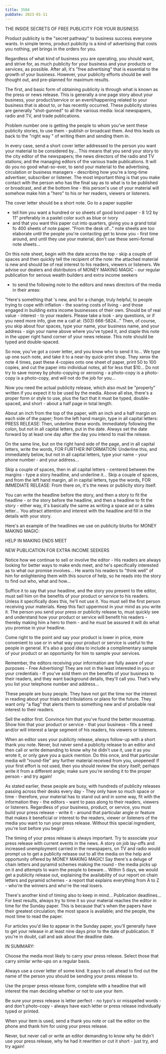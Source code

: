 ```yaml
---
title: 3504
pubDate: 2023-01-11
---
```


THE INSIDE SECRETS OF FREE PUBLICITY FOR YOUR BUSINESS

Product publicity is the "secret pathway" to business success
everyone wants.  In simple terms, product publicity is a kind of
advertising that costs you nothing, yet brings in the orders for
you.

Regardless of what kind of business you are operating, you
should want, and strive for, as much publicity for your business
and your products or services, as possible.  After all, it's
"free advertising" that is essential to the growth of your
business.  However, your publicity efforts should be well
thought out, and pre-planned for maximum results.

The first, and basic form of obtaining publicity is through what
is known as the press or news release.  This is generally a one
page story about your business, your product/service or an
event/happening related to your business that is about to, or
has recently occurred.  These publicity stories are generally
"shot-gunned" to all the various media:  local newspapers, radio
and TV, and trade publications.

Problem number one is getting the people to whom you've sent
these publicity stories, to use them - publish or broadcast
them.  And this leads us back to the "right way " of writing
them and sending them in.

In every case, send a short cover letter addressed to the person
you want your material to be considered by... This means that
you send your story to the city editor of the newspapers;  the
news directors of the radio and TV stations;  and the managing
editors of the various trade publications.  It will do you no
good what-so-ever, to send your material to the advertising,
circulation or business managers - describing how you're a
long-time advertiser, subscriber or listener.  The most
important thing is that you make contact with the person who has
the final say as to what is to be published or broadcast, and at
the bottom line - this person's use of your material will
somehow make him a "hero" to his or her readers, viewers or
listeners.

The cover letter should be a short note.  Go to a paper supplier
- tell him you want a hundred or so sheets of good bond paper -
8 1/2 by 11" preferably in a pastel color such as blue or ivory
- and that you want this paper cut into quarters, giving you a
grand total fo 400 sheets of note paper.  "From the desk of..."
note sheets are too elaborate until the people you're contacting
get to know you - first time around, and until they use your
material, don't use these semi-formal note sheets...

On this note sheet, begin with the date across the top - skip a
couple of spaces and then quickly tell the recipient of the
note: the attached material is new and should be of real
interest to his readers, viewers or listeners.  We advise our
dealers and distributors of MONEY MAKING MAGIC - our regular
publication for serious wealth builders and extra income seekers
- to send the following note to the editors and news directors
of the media in their areas:

"Here's something that 's new, and for a change, truly helpful,
to people trying to cope with inflation - the soaring costs of
living - and those engaged in building extra income businesses
of their own.  Should be of real value - interest - to your
readers.  Please take a look - any questions, or if you need
more info, give me a call at:  (503) 666-5824..."  Then, of
course, you skip about four spaces, type your name, your
business name, and your address - sign your name above where
you've typed it, and staple this note in the upper right hand
corner of your news release.  This note should be typed and
double-spaced.

So now, you've got a cover letter, and you know who to send it
to... We type up one such note, and take it to a near-by
quick-print shop.  They xerox the note 4 times, past these
4-copies onto one sheet of paper, print 50 to 100 copies, and
cut the paper into individual notes, all for less that $10... Do
not try to save money by photo-copying or xeroxing - a
photo-copy is a photo-copy is a photo-copy, and will not do the
job for you...

Now you need the actual publicity release, which also must be
"properly" written if you expect it to be used by the media. 
Above all else, there's a proper form or style to use, plus the
fact that it must be typed, double-spaced, and short - about a
half page in total length.

About an inch from the top of the paper, with an inch and a half
margin on each side of the paper;  from the left hand margin,
type in all capital letters:  PRESS RELEASE:  Then, underline
these words.  Immediately following the colon, but not in all
capital letters, put in the date.  Always set the date forward
by at least one day after the day you intend to mail the release.

On the same line, but on the right hand side of the page, and in
all capital letters, write the words, FOR FURTHER INFORMATION: 
Underline this, and immediately below, but not in all capital
letters, type your name - your phone number - and your address...

Skip a couple of spaces, then in all capital letters - centered
between the margins - type a story headline, and underline it...
Skip a couple of spaces, and from the left hand margin, all in
capital letters, type the words, FOR IMMEDIATE RELEASE:  From
there on, it's the news or publicity story itself.

You can write the headline before the story, and then a story to
fit the headline - or the story before the headline, and then a
headline to fit the story - either way, it's basically the same
as writing a space ad or a sales letter... You attract attention
and interest with the headline and fill in the details with your
story.

Here's an example of the headlines we use on publicity blurbs
for MONEY MAKING MAGIC:

HELP IN MAKING ENDS MEET

NEW PUBLICATION FOR EXTRA INCOME SEEKERS

Notice how we continue to sell or involve the editor - His
readers are always looking for better ways to make ends meet,
and he's specifically interested as to what our promise
involves... He wants his readers to "think well" of him for
enlightening them with this source of help, so he reads into the
story to find out who, what and how...

Suffice it to say that your headline, and the story you present
to the editor, must sell him on the benefits of your product or
service to his readers.  Unless it specifically does this, he'll
not use it.  You must sell the first person receiving your
materials.  Keep this fact uppermost in your mind as you write
it.  The person you send your press or publicity release to,
must quickly see and understand how your product or service will
benefit his readers - thereby making him a hero to them - and he
must be assured it will do what you promise in your headline.

Come right to the point and say your product is lower in price,
more convenient to use or in what way your product or service is
useful to the people in general.  It's also a good idea to
include a complimentary sample of your product or an opportunity
for him to sample your services.

Remember, the editors receiving your information are fully aware
of your purposes - Free Advertising!  They are not in the least
interested in you or your credentials - If you've sold them on
the benefits of your business to their readers, and they want
background details, they'll call you.  That's why you list your
telephone number and address...

These people are busy people.  They have not got the time nor
the interest in reading about your trials and tribulations or
plans for the future.  They want only "a flag" that alerts them
to something new and of probable real interest to their readers.

Sell the editor first.  Convince him that you've found the
better mousetrap.  Show him that your product or service - that
your business - fills a need and/or will interest a large
segment of his readers, his viewers or listeners.

When an editor uses your publicity release, always follow-up
with a short thank you note.  Never, but never send a publicity
release to an editor and then call or write demanding to know
why he didn't use it, use it as you wrote it, or only gave you a
quick mention.  Do this once, and that particular media will
"round-file" any further material received from you, unopened! 
If your first effort is not used, then you should review the
story itself;  perhaps write it from a different angle;  make
sure you're sending it to the proper person - and try again!

As stated earlier, these people are busy, with hundreds of
publicity releases passing across their desks every day - They
only have so much space or time - therefore, your material has
to stand out and in some way, fit with the information they -
the editors - want to pass along to their readers, viewers or
listeners.  Regardless of your business, product, or service,
you must build your press release - write it - around that
particular angle or feature that makes it beneficial or interest
to the readers, viewer or listeners of the media you want to run
your press release.  Without this special ingredient, you're
lost before you begin!

The timing of your press release is always important.  Try to
associate your press release with current events in the news.  A
story on job lay-offs and increased unemployment carried in the
newspapers, on TV and radio would prompt us to get a publicity
release out to all the media on the help and opportunity offered
by MONEY MAKING MAGIC!  Say there's a deluge of chain letters
and pyramid schemes making the round - the media picks up on it
and attempts to warn the people to beware... Within 5 days, we
would get a publicity release out, explaining the availability
of our report on chain letters and pyramid schemes - a report
that explains everything from A to Z - who're the winners and
who're the real losers.

There's another kind of timing also to keep in mind...
Publication deadlines... For best results, always try to time it
so your material reaches the editor in time for the Sunday
paper.  This is because that's when the papers have their
greatest circulation;  the most space is available;  and the
people, the most time to read the paper.

For articles you'd like to appear in the Sunday paper, you'll
generally have to get your release in at least nine days prior
to the date of publication.  If you're in doubt, call and ask
about the deadline date.

IN SUMMARY:

Choose the media most likely to carry your press release. 
Select those that carry similar write-ups on a regular basis.

Always use a cover letter of some kind.  It pays to call ahead
to find out the name of the person you should be sending your
press release to.

Use the proper press release form, complete with a headline that
will interest the man deciding whether or not to use your item.

Be sure your press release is letter perfect - no typo's or
misspelled words - and don't photo-copy - always have each
letter or press release individually typed or printed.

When your item is used, send a thank you note or call the editor
on the phone and thank him for using your press release.

Never, but never call or write an editor demanding to know why
he didn't use your press release, why he had it rewritten or cut
it short - just try, and try again!